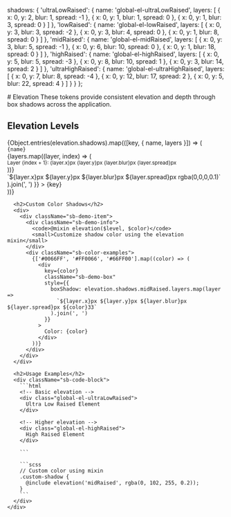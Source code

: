 
<Meta title="Tokens/Elevation" />

  shadows: {
    'ultraLowRaised': {
      name: 'global-el-ultraLowRaised',
      layers: [
        { x: 0, y: 2, blur: 1, spread: -1 },
        { x: 0, y: 1, blur: 1, spread: 0 },
        { x: 0, y: 1, blur: 3, spread: 0 }
      ]
    },
    'lowRaised': {
      name: 'global-el-lowRaised',
      layers: [
        { x: 0, y: 3, blur: 3, spread: -2 },
        { x: 0, y: 3, blur: 4, spread: 0 },
        { x: 0, y: 1, blur: 8, spread: 0 }
      ]
    },
    'midRaised': {
      name: 'global-el-midRaised',
      layers: [
        { x: 0, y: 3, blur: 5, spread: -1 },
        { x: 0, y: 6, blur: 10, spread: 0 },
        { x: 0, y: 1, blur: 18, spread: 0 }
      ]
    },
    'highRaised': {
      name: 'global-el-highRaised',
      layers: [
        { x: 0, y: 5, blur: 5, spread: -3 },
        { x: 0, y: 8, blur: 10, spread: 1 },
        { x: 0, y: 3, blur: 14, spread: 2 }
      ]
    },
    'ultraHighRaised': {
      name: 'global-el-ultraHighRaised',
      layers: [
        { x: 0, y: 7, blur: 8, spread: -4 },
        { x: 0, y: 12, blur: 17, spread: 2 },
        { x: 0, y: 5, blur: 22, spread: 4 }
      ]
    }
  }
};

<div className="sb-container">
  <div className="sb-section-title">
    # Elevation
    These tokens provide consistent elevation and depth through box shadows across the application.
  </div>

  <div className="sb-section">
    <div className="sb-elevation-demo">
      <h2>Elevation Levels</h2>
      <div className="sb-demo-section">
        {Object.entries(elevation.shadows).map(([key, { name, layers }]) => (
          <div className="sb-demo-item" key={key}>
            <div className="sb-demo-info">
              <code>{name}</code>
              <div className="sb-shadow-layers">
                {layers.map((layer, index) => (
                  <div key={index} className="sb-shadow-layer">
                    <small>
                      Layer {index + 1}: {layer.x}px {layer.y}px {layer.blur}px {layer.spread}px
                    </small>
                  </div>
                ))}
              </div>
            </div>
            <div 
              className="sb-demo-box"
              style={{ 
                boxShadow: layers.map(layer => 
                  `${layer.x}px ${layer.y}px ${layer.blur}px ${layer.spread}px rgba(0,0,0,0.1)`
                ).join(', ')
              }}
            >
              {key}
            </div>
          </div>
        ))}
      </div>

      <h2>Custom Color Shadows</h2>
      <div>
        <div className="sb-demo-item">
          <div className="sb-demo-info">
            <code>@mixin elevation($level, $color)</code>
            <small>Customize shadow color using the elevation mixin</small>
          </div>
          <div className="sb-color-examples">
            {['#0066FF', '#FF0066', '#66FF00'].map((color) => (
              <div 
                key={color}
                className="sb-demo-box"
                style={{ 
                  boxShadow: elevation.shadows.midRaised.layers.map(layer => 
                    `${layer.x}px ${layer.y}px ${layer.blur}px ${layer.spread}px ${color}33`
                  ).join(', ')
                }}
              >
                Color: {color}
              </div>
            ))}
          </div>
        </div>
      </div>

      <h2>Usage Examples</h2>
      <div className="sb-code-block">
        ```html
        <!-- Basic elevation -->
        <div class="global-el-ultraLowRaised">
          Ultra Low Raised Element
        </div>

        <!-- Higher elevation -->
        <div class="global-el-highRaised">
          High Raised Element
        </div>

        ```

        ```scss
        // Custom color using mixin
        .custom-shadow {
          @include elevation('midRaised', rgba(0, 102, 255, 0.2));
        }
        ```
      </div>
    </div>
  </div>
</div>

<style>
  {`
    .sb-container {
      margin-bottom: 48px;
    }

    .sb-section-title {
      margin-bottom: 32px;
    }

    .sb-elevation-demo {
      width: 100%;
    }

    .sb-demo-section {
      display: grid;
      grid-template-columns: repeat(auto-fill, minmax(300px, 1fr));
      gap: 32px;
      margin-bottom: 48px;
    }

    .sb-demo-item {
      display: flex;
      flex-direction: column;
      gap: 16px;
    }

    .sb-demo-info {
      display: flex;
      flex-direction: column;
      gap: 8px;
    }

    .sb-demo-info code {
      font-family: monospace;
      font-size: 14px;
      padding: 4px 8px;
      background: #F5F5F5;
      border-radius: 4px;
    }

    .sb-shadow-layers {
      display: flex;
      flex-direction: column;
      gap: 4px;
    }

    .sb-shadow-layer small {
      font-size: 12px;
      color: #666;
    }

    .sb-demo-box {
      width: 100%;
      height: 120px;
      background: white;
      border-radius: 8px;
      display: flex;
      align-items: center;
      justify-content: center;
      font-size: 14px;
      color: #666;
    }

    .sb-layer-demo {
      display: flex;
      flex-direction: column;
      gap: 16px;
      margin-bottom: 25px;
    }

    .sb-layer-examples {
      display: grid;
      grid-template-columns: repeat(auto-fill, minmax(300px, 1fr));
      gap: 16px;
    }

    .sb-layer-item {
      display: flex;
      flex-direction: column;
      gap: 8px;
    }

    .sb-color-examples {
      display: grid;
      gap: 16px;
      grid-template-columns: repeat(auto-fill, minmax(300px, 1fr));
    }

    .sb-code-block {
      background: #F5F5F5;
      padding: 16px;
      border-radius: 4px;
      margin-top: 16px;
      overflow: auto;
    }

    h2 {
      margin: 32px 0 16px;
      padding-bottom: 8px;
      border-bottom: 1px solid #E6E6E6;
    }

    h3 {
      margin: 16px 0;
      font-size: 16px;
    }
  `}
</style>